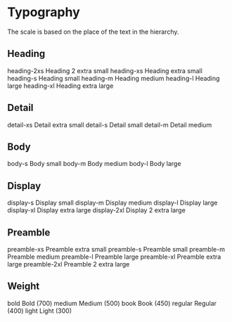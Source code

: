 
<Meta title="Style/Typography" />

# Typography

The scale is based on the place of the text in the hierarchy.

## Heading
<gds-flex display="flex" flex-direction="column">
    <gds-flex display="flex" gap="s" padding="l 0" align-items="center" border="0 0 4xs/primary 0">
        <gds-text min-width="30" align-items="left">heading-2xs</gds-text>
        <gds-text font-size="heading-2xs">Heading 2 extra small</gds-text>
    </gds-flex>
    <gds-flex display="flex" gap="s" padding="l 0" align-items="center" border="0 0 4xs/primary 0">
        <gds-text min-width="30" align-items="left">heading-xs</gds-text>
        <gds-text font-size="heading-xs">Heading extra small</gds-text>
    </gds-flex>
    <gds-flex display="flex" gap="s" padding="l 0" align-items="center" border="0 0 4xs/primary 0">
        <gds-text min-width="30" align-items="left">heading-s</gds-text>
        <gds-text font-size="heading-s">Heading small</gds-text>
    </gds-flex>
    <gds-flex display="flex" gap="s" padding="l 0" align-items="center" border="0 0 4xs/primary 0">
        <gds-text min-width="30" align-items="left">heading-m</gds-text>
        <gds-text font-size="heading-m">Heading medium</gds-text>
    </gds-flex>
    <gds-flex display="flex" gap="s" padding="l 0" align-items="center" border="0 0 4xs/primary 0">
        <gds-text min-width="30" align-items="left">heading-l</gds-text>
        <gds-text font-size="heading-l">Heading large</gds-text>
    </gds-flex>
    <gds-flex display="flex" gap="s" padding="l 0" align-items="center" border="0 0 4xs/primary 0">
        <gds-text min-width="30" align-items="left">heading-xl</gds-text>
        <gds-text font-size="heading-xl">Heading extra large</gds-text>
    </gds-flex>
</gds-flex>

## Detail
<gds-flex display="flex" flex-direction="column">
    <gds-flex display="flex" gap="s" padding="l 0" align-items="center" border="0 0 4xs/primary 0">
        <gds-text min-width="30" align-items="left">detail-xs</gds-text>
        <gds-text font-size="detail-xs">Detail extra small</gds-text>
    </gds-flex>
    <gds-flex display="flex" gap="s" padding="l 0" align-items="center" border="0 0 4xs/primary 0">
        <gds-text min-width="30" align-items="left">detail-s</gds-text>
        <gds-text font-size="detail-s">Detail small</gds-text>
    </gds-flex>
    <gds-flex display="flex" gap="s" padding="l 0" align-items="center" border="0 0 4xs/primary 0">
        <gds-text min-width="30" align-items="left">detail-m</gds-text>
        <gds-text font-size="detail-m">Detail medium</gds-text>
    </gds-flex>
</gds-flex>

## Body
<gds-flex display="flex" flex-direction="column">
    <gds-flex display="flex" gap="s" padding="l 0" align-items="center" border="0 0 4xs/primary 0">
        <gds-text min-width="30" align-items="left">body-s</gds-text>
        <gds-text font-size="body-s">Body small</gds-text>
    </gds-flex>
    <gds-flex display="flex" gap="s" padding="l 0" align-items="center" border="0 0 4xs/primary 0">
        <gds-text min-width="30" align-items="left">body-m</gds-text>
        <gds-text font-size="body-m">Body medium</gds-text>
    </gds-flex>
    <gds-flex display="flex" gap="s" padding="l 0" align-items="center" border="0 0 4xs/primary 0">
        <gds-text min-width="30" align-items="left">body-l</gds-text>
        <gds-text font-size="body-l">Body large</gds-text>
    </gds-flex>
</gds-flex>

## Display
<gds-flex display="flex" flex-direction="column">
    <gds-flex display="flex" gap="s" padding="l 0" align-items="center" border="0 0 4xs/primary 0">
        <gds-text min-width="30" align-items="left">display-s</gds-text>
        <gds-text font-size="display-s">Display small</gds-text>
    </gds-flex>
    <gds-flex display="flex" gap="s" padding="l 0" align-items="center" border="0 0 4xs/primary 0">
        <gds-text min-width="30" align-items="left">display-m</gds-text>
        <gds-text font-size="display-m">Display medium</gds-text>
    </gds-flex>
    <gds-flex display="flex" gap="s" padding="l 0" align-items="center" border="0 0 4xs/primary 0">
        <gds-text min-width="30" align-items="left">display-l</gds-text>
        <gds-text font-size="display-l">Display large</gds-text>
    </gds-flex>
    <gds-flex display="flex" gap="s" padding="l 0" align-items="center" border="0 0 4xs/primary 0">
        <gds-text min-width="30" align-items="left">display-xl</gds-text>
        <gds-text font-size="display-xl">Display extra large</gds-text>
    </gds-flex>
    <gds-flex display="flex" gap="s" padding="l 0" align-items="center" border="0 0 4xs/primary 0">
        <gds-text min-width="30" align-items="left">display-2xl</gds-text>
        <gds-text font-size="display-2xl">Display 2 extra large</gds-text>
    </gds-flex>
</gds-flex>

## Preamble
<gds-flex display="flex" flex-direction="column">
    <gds-flex display="flex" gap="s" padding="l 0" align-items="center" border="0 0 4xs/primary 0">
        <gds-text min-width="30" align-items="left">preamble-xs</gds-text>
        <gds-text font-size="preamble-xs">Preamble extra small</gds-text>
    </gds-flex>
    <gds-flex display="flex" gap="s" padding="l 0" align-items="center" border="0 0 4xs/primary 0">
        <gds-text min-width="30" align-items="left">preamble-s</gds-text>
        <gds-text font-size="preamble-s">Preamble small</gds-text>
    </gds-flex>
    <gds-flex display="flex" gap="s" padding="l 0" align-items="center" border="0 0 4xs/primary 0">
        <gds-text min-width="30" align-items="left">preamble-m</gds-text>
        <gds-text font-size="preamble-m">Preamble medium</gds-text>
    </gds-flex>
    <gds-flex display="flex" gap="s" padding="l 0" align-items="center" border="0 0 4xs/primary 0">
        <gds-text min-width="30" align-items="left">preamble-l</gds-text>
        <gds-text font-size="preamble-l">Preamble large</gds-text>
    </gds-flex>
    <gds-flex display="flex" gap="s" padding="l 0" align-items="center" border="0 0 4xs/primary 0">
        <gds-text min-width="30" align-items="left">preamble-xl</gds-text>
        <gds-text font-size="preamble-xl">Preamble extra large</gds-text>
    </gds-flex>
    <gds-flex display="flex" gap="s" padding="l 0" align-items="center" border="0 0 4xs/primary 0">
        <gds-text min-width="30" align-items="left">preamble-2xl</gds-text>
        <gds-text font-size="preamble-2xl">Preamble 2 extra large</gds-text>
    </gds-flex>
</gds-flex>

## Weight
<gds-flex display="flex" flex-direction="column">
    <gds-flex display="flex" gap="s" padding="l 0" align-items="center" border="0 0 4xs/primary 0">
        <gds-text min-width="30" align-items="left">bold</gds-text>
        <gds-text weight="bold">Bold (700)</gds-text>
    </gds-flex>
    <gds-flex display="flex" gap="s" padding="l 0" align-items="center" border="0 0 4xs/primary 0">
        <gds-text min-width="30" align-items="left">medium</gds-text>
        <gds-text weight="medium">Medium (500)</gds-text>
    </gds-flex>
    <gds-flex display="flex" gap="s" padding="l 0" align-items="center" border="0 0 4xs/primary 0">
        <gds-text min-width="30" align-items="left">book</gds-text>
        <gds-text weight="book">Book (450)</gds-text>
    </gds-flex>
    <gds-flex display="flex" gap="s" padding="l 0" align-items="center" border="0 0 4xs/primary 0">
        <gds-text min-width="30" align-items="left">regular</gds-text>
        <gds-text weight="regular">Regular (400)</gds-text>
    </gds-flex>
    <gds-flex display="flex" gap="s" padding="l 0" align-items="center" border="0 0 4xs/primary 0">
        <gds-text min-width="30" align-items="left">light</gds-text>
        <gds-text weight="light">Light (300)</gds-text>
    </gds-flex>
</gds-flex>
